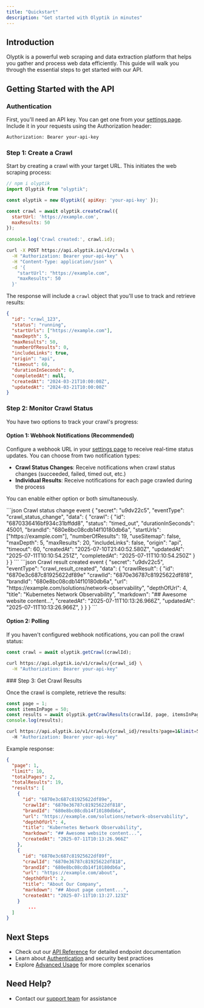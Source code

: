 ```yaml
---
title: "Quickstart"
description: "Get started with Olyptik in minutes"
---
```


## Introduction

Olyptik is a powerful web scraping and data extraction platform that helps you gather and process web data efficiently. This guide will walk you through the essential steps to get started with our API.

## Getting Started with the API

### Authentication

First, you'll need an API key. You can get one from your [settings page](https://app.olyptik.io/0/settings/crawl). Include it in your requests using the Authorization header:

```bash
Authorization: Bearer your-api-key
```

### Step 1: Create a Crawl

Start by creating a crawl with your target URL. This initiates the web scraping process:

<CodeGroup>

```javascript javascript
// npm i olyptik
import Olyptik from "olyptik";

const olyptik = new Olyptik({ apiKey: 'your-api-key' });

const crawl = await olyptik.createCrawl({
  startUrl: 'https://example.com',
  maxResults: 50
});
  
console.log('Crawl created:', crawl.id);
```

```bash curl
curl -X POST https://api.olyptik.io/v1/crawls \
  -H "Authorization: Bearer your-api-key" \
  -H "Content-Type: application/json" \
  -d '{
    "startUrl": "https://example.com",
    "maxResults": 50
  }'
```

</CodeGroup>

The response will include a `crawl` object that you'll use to track and retrieve results:

```json Crawl object
{
  "id": "crawl_123",
  "status": "running",
  "startUrls": ["https://example.com"],
  "maxDepth": 5,
  "maxResults": 50,
  "numberOfResults": 0,
  "includeLinks": true,
  "origin": "api",
  "timeout": 60,
  "durationInSeconds": 0,
  "completedAt": null,
  "createdAt": "2024-03-21T10:00:00Z",
  "updatedAt": "2024-03-21T10:00:00Z"
}
```

### Step 2: Monitor Crawl Status

You have two options to track your crawl's progress:

#### Option 1: Webhook Notifications (Recommended)

Configure a webhook URL in your [settings page](https://app.olyptik.io/0/settings/crawl) to receive real-time status updates. You can choose from two notification types:

- **Crawl Status Changes**: Receive notifications when crawl status changes (succeeded, failed, timed out, etc.)
- **Individual Results**: Receive notifications for each page crawled during the process

You can enable either option or both simultaneously.

<CodeGroup>
```json Crawl status change event
{
  "secret": "u9dv22c5",
  "eventType": "crawl_status_change",
  "data": {
    "crawl": {
      "id": "6870336416bf934c31bffdd8",
      "status": "timed_out",
      "durationInSeconds": 45001,
      "brandId": "680e8bc08cdb14f10180db6a",
      "startUrls": ["https://example.com"],
      "numberOfResults": 19,
      "useSitemap": false,
      "maxDepth": 5,
      "maxResults": 20,
      "includeLinks": false,
      "origin": "api",
      "timeout": 60,
      "createdAt": "2025-07-10T21:40:52.580Z",
      "updatedAt": "2025-07-11T10:10:54.251Z",
      "completedAt": "2025-07-11T10:10:54.250Z"
    }
  }
}
```
```json Crawl result created event
{
  "secret": "u9dv22c5",
  "eventType": "crawl_result_created",
  "data": {
    "crawlResult": {
      "id": "6870e3c687c81925622df89e"
      "crawlId": "6870e36787c81925622df818",
      "brandId": "680e8bc08cdb14f10180db6a",
      "url": "https://example.com/solutions/network-observability",
      "depthOfUrl": 4,
      "title": "Kubernetes Network Observability",
      "markdown": "## Awesome website content...",
      "createdAt": "2025-07-11T10:13:26.966Z",
      "updatedAt": "2025-07-11T10:13:26.966Z",
    }
  }
}
```
</CodeGroup>

#### Option 2: Polling
If you haven't configured webhook notifications, you can poll the crawl status:

<CodeGroup>

```javascript javascript
const crawl = await olyptik.getCrawl(crawlId);
```

```bash curl
curl https://api.olyptik.io/v1/crawls/{crawl_id} \
  -H "Authorization: Bearer your-api-key"
```

</CodeGroup>
### Step 3: Get Crawl Results

Once the crawl is complete, retrieve the results:

<CodeGroup>

```javascript javascript
const page = 1;
const itemsInPage = 50;
const results = await olyptik.getCrawlResults(crawlId, page, itemsInPage);
console.log(results);
```

```bash curl
curl https://api.olyptik.io/v1/crawls/{crawl_id}/results?page=1&limit=50 \
  -H "Authorization: Bearer your-api-key"
```

</CodeGroup>

Example response:
```json
{
  "page": 1,
  "limit": 10,
  "totalPages": 2,
  "totalResults": 19,
  "results": [
    {
      "id": "6870e3c687c81925622df89e",
      "crawlId": "6870e36787c81925622df818",
      "brandId": "680e8bc08cdb14f10180db6a",
      "url": "https://example.com/solutions/network-observability",
      "depthOfUrl": 4,
      "title": "Kubernetes Network Observability",
      "markdown": "## Awesome website content...",
      "createdAt": "2025-07-11T10:13:26.966Z"
    },
    {
      "id": "6870e3c687c81925622df89f",
      "crawlId": "6870e36787c81925622df818",
      "brandId": "680e8bc08cdb14f10180db6a",
      "url": "https://example.com/about",
      "depthOfUrl": 2,
      "title": "About Our Company",
      "markdown": "## About page content...",
      "createdAt": "2025-07-11T10:13:27.123Z"
    }
		...
  ]
}
```

## Next Steps

- Check out our [API Reference](/api-reference) for detailed endpoint documentation
- Learn about [Authentication](/essentials/authentication) and security best practices
- Explore [Advanced Usage](/essentials/advanced-usage) for more complex scenarios

## Need Help?


- Contact our [support team](mailto:support@olyptik.io) for assistance